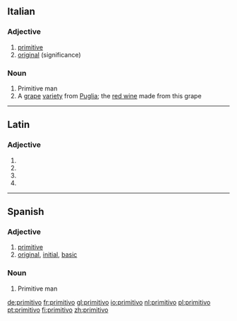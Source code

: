 ==Italian==

===Adjective===
{{it-adj|primitiv}}

# [[primitive]]
# [[original]] (significance)

===Noun===
{{it-noun|primitiv|m|o|i}}

# Primitive man
# A [[grape]] [[variety]] from [[Puglia]]; the [[red wine]] made from this grape

----

==Latin==

===Adjective===
{{la-adj-form|prīmitīvō}}

# {{inflection of|primitivus|prīmitīvus|dat|m|s|lang=la}}
# {{inflection of|primitivus|prīmitīvus|dat|n|s|lang=la}}
# {{inflection of|primitivus|prīmitīvus|abl|m|s|lang=la}}
# {{inflection of|primitivus|prīmitīvus|abl|n|s|lang=la}}
{{count page|[[Wiktionary:Page count]]}}

----

==Spanish==

===Adjective===
{{es-adj|f=primitiva}}

# [[primitive]]
# [[original]], [[initial]], [[basic]]

===Noun===
{{es-noun-mf|f=primitiva}}

# Primitive man

[[de:primitivo]]
[[fr:primitivo]]
[[gl:primitivo]]
[[io:primitivo]]
[[nl:primitivo]]
[[pl:primitivo]]
[[pt:primitivo]]
[[fi:primitivo]]
[[zh:primitivo]]